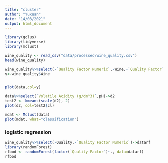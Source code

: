 ```yaml
---
title: "cluster"
author: "Yuxuan"
date: "14/03/2021"
output: html_document
---
```


```R

library(gclus)
library(tidyverse)
library(mclust)
```

```R

wine_quality <- read_csv("data/processed/wine_quality.csv")
head(wine_quality)
```


```R
wine_quality%>%select(-`Quality Factor Numeric`,-Wine,-`Quality Factor`)->data
y<-wine_quality$Wine


plot(data,col=y)
```

```R

data%>%select(`Volatile Acidity (g/dm^3)`,pH)->d2
test2 <- kmeans(scale(d2), 2)
plot(d2, col=test2$cl)

```



```R
mdat <- Mclust(data)
plot(mdat, what="classification")

```


### logistic regression

```R
wine_quality%>%select(-Quality,-`Quality Factor Numeric`)->datarf
library(randomForest)
rfbod <- randomForest(factor(`Quality Factor`)~., data=datarf)
rfbod
```


